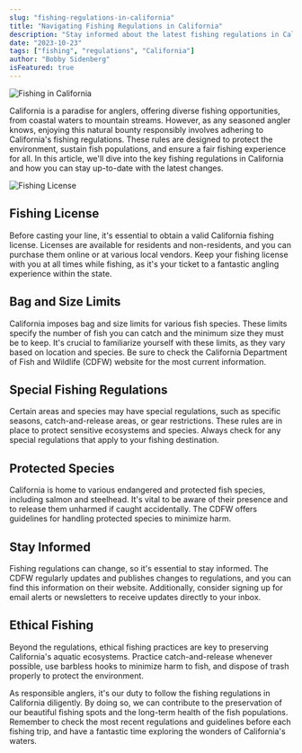 ```yaml
---
slug: "fishing-regulations-in-california"
title: "Navigating Fishing Regulations in California"
description: "Stay informed about the latest fishing regulations in California and ensure you enjoy your angling adventures responsibly."
date: "2023-10-23"
tags: ["fishing", "regulations", "California"]
author: "Bobby Sidenberg"
isFeatured: true
---
```


![Fishing in California](http://placekitten.com/200/200)

California is a paradise for anglers, offering diverse fishing opportunities, from coastal waters to mountain streams. However, as any seasoned angler knows, enjoying this natural bounty responsibly involves adhering to California's fishing regulations. These rules are designed to protect the environment, sustain fish populations, and ensure a fair fishing experience for all. In this article, we'll dive into the key fishing regulations in California and how you can stay up-to-date with the latest changes.

![Fishing License](http://placekitten.com/200/200)

## Fishing License

Before casting your line, it's essential to obtain a valid California fishing license. Licenses are available for residents and non-residents, and you can purchase them online or at various local vendors. Keep your fishing license with you at all times while fishing, as it's your ticket to a fantastic angling experience within the state.

## Bag and Size Limits

California imposes bag and size limits for various fish species. These limits specify the number of fish you can catch and the minimum size they must be to keep. It's crucial to familiarize yourself with these limits, as they vary based on location and species. Be sure to check the California Department of Fish and Wildlife (CDFW) website for the most current information.

## Special Fishing Regulations

Certain areas and species may have special regulations, such as specific seasons, catch-and-release areas, or gear restrictions. These rules are in place to protect sensitive ecosystems and species. Always check for any special regulations that apply to your fishing destination.

## Protected Species

California is home to various endangered and protected fish species, including salmon and steelhead. It's vital to be aware of their presence and to release them unharmed if caught accidentally. The CDFW offers guidelines for handling protected species to minimize harm.

## Stay Informed

Fishing regulations can change, so it's essential to stay informed. The CDFW regularly updates and publishes changes to regulations, and you can find this information on their website. Additionally, consider signing up for email alerts or newsletters to receive updates directly to your inbox.

## Ethical Fishing

Beyond the regulations, ethical fishing practices are key to preserving California's aquatic ecosystems. Practice catch-and-release whenever possible, use barbless hooks to minimize harm to fish, and dispose of trash properly to protect the environment.

As responsible anglers, it's our duty to follow the fishing regulations in California diligently. By doing so, we can contribute to the preservation of our beautiful fishing spots and the long-term health of the fish populations. Remember to check the most recent regulations and guidelines before each fishing trip, and have a fantastic time exploring the wonders of California's waters.
